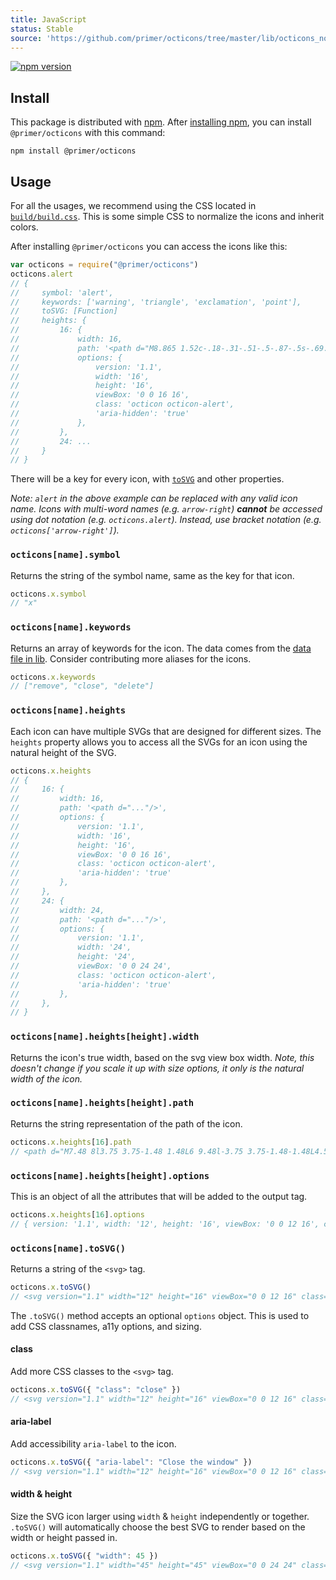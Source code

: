 ```yaml
---
title: JavaScript
status: Stable 
source: 'https://github.com/primer/octicons/tree/master/lib/octicons_node'
---
```


[![npm version](https://img.shields.io/npm/v/@primer/octicons.svg)](https://www.npmjs.org/package/@primer/octicons)

## Install

This package is distributed with [npm][npm]. After [installing npm][install-npm], you can install `@primer/octicons` with this command:

```shell
npm install @primer/octicons
```

## Usage

For all the usages, we recommend using the CSS located in [`build/build.css`](https://unpkg.com/@primer/octicons/build/build.css). This is some simple CSS to normalize the icons and inherit colors.

After installing `@primer/octicons` you can access the icons like this:

```js
var octicons = require("@primer/octicons")
octicons.alert
// {
//     symbol: 'alert',
//     keywords: ['warning', 'triangle', 'exclamation', 'point'],
//     toSVG: [Function] 
//     heights: {
//         16: { 
//             width: 16,
//             path: '<path d="M8.865 1.52c-.18-.31-.51-.5-.87-.5s-.69.19-.87.5L.275 13.5c-.18.31-.18.69 0 1 .19.31.52.5.87.5h13.7c.36 0 .69-.19.86-.5.17-.31.18-.69.01-1L8.865 1.52zM8.995 13h-2v-2h2v2zm0-3h-2V6h2v4z"/>',
//             options: {
//                 version: '1.1',
//                 width: '16',
//                 height: '16',
//                 viewBox: '0 0 16 16',
//                 class: 'octicon octicon-alert',
//                 'aria-hidden': 'true'
//             },
//         },
//         24: ...
//     }
// }
```

There will be a key for every icon, with [`toSVG`](#octiconsnametosvg) and other properties.

_Note: `alert` in the above example can be replaced with any valid icon name. Icons with multi-word names (e.g. `arrow-right`) **cannot** be accessed using dot notation (e.g. `octicons.alert`). Instead, use bracket notation (e.g. `octicons['arrow-right']`)._

### `octicons[name].symbol`

Returns the string of the symbol name, same as the key for that icon.

```js
octicons.x.symbol
// "x"
```

### `octicons[name].keywords`

Returns an array of keywords for the icon. The data comes from the [data file in lib](../data.json). Consider contributing more aliases for the icons.

```js
octicons.x.keywords
// ["remove", "close", "delete"]
```

### `octicons[name].heights`

Each icon can have multiple SVGs that are designed for different sizes. The `heights` property allows you to access all the SVGs for an icon using the natural height of the SVG.


```js
octicons.x.heights
// {
//     16: { 
//         width: 16,
//         path: '<path d="..."/>',
//         options: {
//             version: '1.1',
//             width: '16',
//             height: '16',
//             viewBox: '0 0 16 16',
//             class: 'octicon octicon-alert',
//             'aria-hidden': 'true'
//         },
//     },
//     24: {
//         width: 24,
//         path: '<path d="..."/>',
//         options: {
//             version: '1.1',
//             width: '24',
//             height: '24',
//             viewBox: '0 0 24 24',
//             class: 'octicon octicon-alert',
//             'aria-hidden': 'true'
//         },
//     },
// }
```


### `octicons[name].heights[height].width`

Returns the icon's true width, based on the svg view box width. _Note, this doesn't change if you scale it up with size options, it only is the natural width of the icon._

### `octicons[name].heights[height].path`

Returns the string representation of the path of the icon.

```js
octicons.x.heights[16].path
// <path d="M7.48 8l3.75 3.75-1.48 1.48L6 9.48l-3.75 3.75-1.48-1.48L4.52 8 .77 4.25l1.48-1.48L6 6.52l3.75-3.75 1.48 1.48z"></path>
```

### `octicons[name].heights[height].options`

This is an object of all the attributes that will be added to the output tag.

```js
octicons.x.heights[16].options
// { version: '1.1', width: '12', height: '16', viewBox: '0 0 12 16', class: 'octicon octicon-x', 'aria-hidden': 'true' }
```

### `octicons[name].toSVG()`

Returns a string of the `<svg>` tag.

```js
octicons.x.toSVG()
// <svg version="1.1" width="12" height="16" viewBox="0 0 12 16" class="octicon octicon-x" aria-hidden="true"><path d="M7.48 8l3.75 3.75-1.48 1.48L6 9.48l-3.75 3.75-1.48-1.48L4.52 8 .77 4.25l1.48-1.48L6 6.52l3.75-3.75 1.48 1.48z"/></svg>
```

The `.toSVG()` method accepts an optional `options` object. This is used to add CSS classnames, a11y options, and sizing.

#### class

Add more CSS classes to the `<svg>` tag.

```js
octicons.x.toSVG({ "class": "close" })
// <svg version="1.1" width="12" height="16" viewBox="0 0 12 16" class="octicon octicon-x close" aria-hidden="true"><path d="M7.48 8l3.75 3.75-1.48 1.48L6 9.48l-3.75 3.75-1.48-1.48L4.52 8 .77 4.25l1.48-1.48L6 6.52l3.75-3.75 1.48 1.48z"/></svg>
```

#### aria-label

Add accessibility `aria-label` to the icon.

```js
octicons.x.toSVG({ "aria-label": "Close the window" })
// <svg version="1.1" width="12" height="16" viewBox="0 0 12 16" class="octicon octicon-x" aria-label="Close the window" role="img"><path d="M7.48 8l3.75 3.75-1.48 1.48L6 9.48l-3.75 3.75-1.48-1.48L4.52 8 .77 4.25l1.48-1.48L6 6.52l3.75-3.75 1.48 1.48z"/></svg>
```

#### width & height

Size the SVG icon larger using `width` & `height` independently or together. `.toSVG()` will automatically choose the best SVG to render based on the width or height passed in.

```js
octicons.x.toSVG({ "width": 45 })
// <svg version="1.1" width="45" height="45" viewBox="0 0 24 24" class="octicon octicon-x" aria-hidden="true"><path d="M7.48 8l3.75 3.75-1.48 1.48L6 9.48l-3.75 3.75-1.48-1.48L4.52 8 .77 4.25l1.48-1.48L6 6.52l3.75-3.75 1.48 1.48z"/></svg>
```

[primer]: https://github.com/primer/primer
[docs]: http://primercss.io/
[npm]: https://www.npmjs.com/
[install-npm]: https://docs.npmjs.com/getting-started/installing-node
[sass]: http://sass-lang.com/
